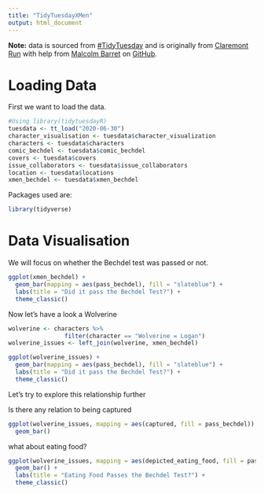 ```yaml
---
title: "TidyTuesdayXMen"
output: html_document
---
```


**Note:** data is sourced from [#TidyTuesday](https://github.com/rfordatascience/tidytuesday) and is originally from [Claremont Run](http://www.claremontrun.com/) with help from [Malcolm Barret](ahttps://twitter.com/malco_barrett) on [GitHub](https://github.com/malcolmbarrett/claremontrun).


# Loading Data

First we want to load the data. 

```r
#Using library(tidytuesdayR)
tuesdata <- tt_load("2020-06-30")
character_visualisation <- tuesdata$character_visualization
characters <- tuesdata$characters
comic_bechdel <- tuesdata$comic_bechdel
covers <- tuesdata$covers
issue_collaborators <- tuesdata$issue_collaborators
location <- tuesdata$locations
xmen_bechdel <- tuesdata$xmen_bechdel
```

Packages used are:
```r
library(tidyverse)
```

# Data Visualisation

We will focus on whether the Bechdel test was passed or not.

```r
ggplot(xmen_bechdel) +
  geom_bar(mapping = aes(pass_bechdel), fill = "slateblue") +
  labs(title = "Did it pass the Bechdel Test?") +
  theme_classic()
```

Now let's have a look a Wolverine

```r
wolverine <- characters %>% 
                filter(character == "Wolverine = Logan")
wolverine_issues <- left_join(wolverine, xmen_bechdel)

ggplot(wolverine_issues) +
  geom_bar(mapping = aes(pass_bechdel), fill = "slateblue") +
  labs(title = "Did it pass the Bechdel Test?") +
  theme_classic()

```

Let's try to explore this relationship further

Is there any relation to being captured
```r
ggplot(wolverine_issues, mapping = aes(captured, fill = pass_bechdel)) +
  geom_bar()
```

what about eating food?

```r
ggplot(wolverine_issues, mapping = aes(depicted_eating_food, fill = pass_bechdel)) +
  geom_bar() + 
  labs(title = "Eating Food Passes the Bechdel Test?") +
  theme_classic()
```

